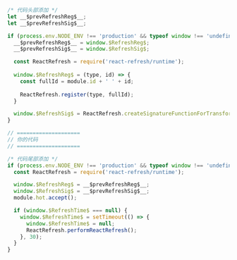 ```javascript
/* 代码头部添加 */
let __$prevRefreshReg$__;
let __$prevRefreshSig$__;

if (process.env.NODE_ENV !== 'production' && typeof window !== 'undefined' && module.hot) {
  __$prevRefreshReg$__ = window.$RefreshReg$;
  __$prevRefreshSig$__ = window.$RefreshSig$;

  const ReactRefresh = require('react-refresh/runtime');
       
  window.$RefreshReg$ = (type, id) => {
    const fullId = module.id + ' ' + id;
                
    ReactRefresh.register(type, fullId);
  }

  window.$RefreshSig$ = ReactRefresh.createSignatureFunctionForTransform;
}

// ====================
// 你的代码
// ====================

/* 代码尾部添加 */
if (process.env.NODE_ENV !== 'production' && typeof window !== 'undefined' && module.hot) {
  const ReactRefresh = require('react-refresh/runtime');

  window.$RefreshReg$ = __$prevRefreshReg$__;
  window.$RefreshSig$ = __$prevRefreshSig$__;
  module.hot.accept();

  if (window.$RefreshTime$ === null) {
    window.$RefreshTime$ = setTimeout(() => {
      window.$RefreshTime$ = null;
      ReactRefresh.performReactRefresh();
    }, 30);
  }
}
```